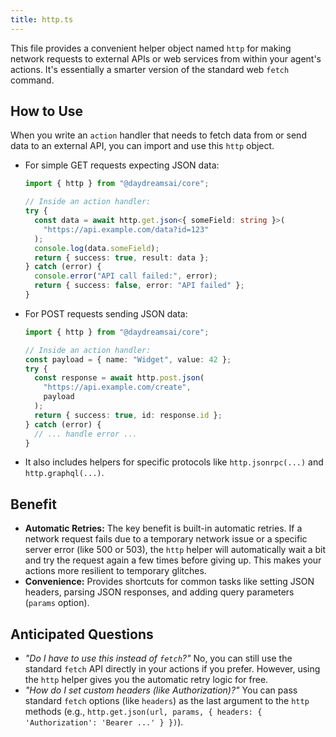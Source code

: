```yaml
---
title: http.ts
---
```


This file provides a convenient helper object named `http` for making network
requests to external APIs or web services from within your agent's actions. It's
essentially a smarter version of the standard web `fetch` command.

## How to Use

When you write an `action` handler that needs to fetch data from or send data to
an external API, you can import and use this `http` object.

- For simple GET requests expecting JSON data:

  ```typescript
  import { http } from "@daydreamsai/core";

  // Inside an action handler:
  try {
    const data = await http.get.json<{ someField: string }>(
      "https://api.example.com/data?id=123"
    );
    console.log(data.someField);
    return { success: true, result: data };
  } catch (error) {
    console.error("API call failed:", error);
    return { success: false, error: "API failed" };
  }
  ```

- For POST requests sending JSON data:

  ```typescript
  import { http } from "@daydreamsai/core";

  // Inside an action handler:
  const payload = { name: "Widget", value: 42 };
  try {
    const response = await http.post.json(
      "https://api.example.com/create",
      payload
    );
    return { success: true, id: response.id };
  } catch (error) {
    // ... handle error ...
  }
  ```

- It also includes helpers for specific protocols like `http.jsonrpc(...)` and
  `http.graphql(...)`.

## Benefit

- **Automatic Retries:** The key benefit is built-in automatic retries. If a
  network request fails due to a temporary network issue or a specific server
  error (like 500 or 503), the `http` helper will automatically wait a bit and
  try the request again a few times before giving up. This makes your actions
  more resilient to temporary glitches.
- **Convenience:** Provides shortcuts for common tasks like setting JSON
  headers, parsing JSON responses, and adding query parameters (`params`
  option).

## Anticipated Questions

- _"Do I have to use this instead of `fetch`?"_ No, you can still use the
  standard `fetch` API directly in your actions if you prefer. However, using
  the `http` helper gives you the automatic retry logic for free.
- _"How do I set custom headers (like Authorization)?"_ You can pass standard
  `fetch` options (like `headers`) as the last argument to the `http` methods
  (e.g.,
  `http.get.json(url, params, { headers: { 'Authorization': 'Bearer ...' } })`).
